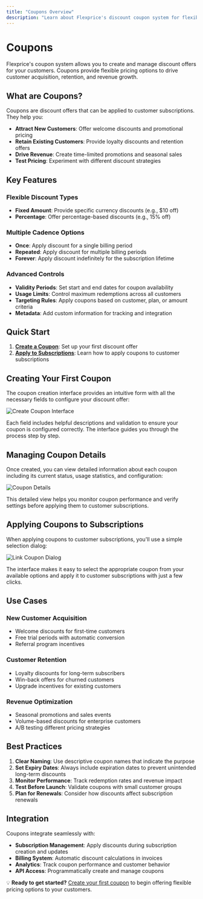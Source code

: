 ```yaml
---
title: "Coupons Overview"
description: "Learn about Flexprice's discount coupon system for flexible pricing and promotional strategies."
---
```


# Coupons

Flexprice's coupon system allows you to create and manage discount offers for your customers. Coupons provide flexible pricing options to drive customer acquisition, retention, and revenue growth.

## What are Coupons?

Coupons are discount offers that can be applied to customer subscriptions. They help you:

- **Attract New Customers**: Offer welcome discounts and promotional pricing
- **Retain Existing Customers**: Provide loyalty discounts and retention offers
- **Drive Revenue**: Create time-limited promotions and seasonal sales
- **Test Pricing**: Experiment with different discount strategies

## Key Features

### Flexible Discount Types

- **Fixed Amount**: Provide specific currency discounts (e.g., $10 off)
- **Percentage**: Offer percentage-based discounts (e.g., 15% off)

### Multiple Cadence Options

- **Once**: Apply discount for a single billing period
- **Repeated**: Apply discount for multiple billing periods
- **Forever**: Apply discount indefinitely for the subscription lifetime

### Advanced Controls

- **Validity Periods**: Set start and end dates for coupon availability
- **Usage Limits**: Control maximum redemptions across all customers
- **Targeting Rules**: Apply coupons based on customer, plan, or amount criteria
- **Metadata**: Add custom information for tracking and integration

## Quick Start

1. **[Create a Coupon](/docs/Product%20catalogue/Coupons/Create%20a%20Coupon)**: Set up your first discount offer
2. **[Apply to Subscriptions](/docs/Product%20catalogue/Coupons/Apply%20Discount%20on%20Subscription)**: Learn how to apply coupons to customer subscriptions

## Creating Your First Coupon

The coupon creation interface provides an intuitive form with all the necessary fields to configure your discount offer:

![Create Coupon Interface](/public/images/docs/Product%20catalogue/Coupons/create_coupon_drawer.png)

Each field includes helpful descriptions and validation to ensure your coupon is configured correctly. The interface guides you through the process step by step.

## Managing Coupon Details

Once created, you can view detailed information about each coupon including its current status, usage statistics, and configuration:

![Coupon Details](/public/images/docs/Product%20catalogue/Coupons/coupon_details.png)

This detailed view helps you monitor coupon performance and verify settings before applying them to customer subscriptions.

## Applying Coupons to Subscriptions

When applying coupons to customer subscriptions, you'll use a simple selection dialog:

![Link Coupon Dialog](/public/images/docs/Product%20catalogue/Coupons/link_coupon_dialog.png)

The interface makes it easy to select the appropriate coupon from your available options and apply it to customer subscriptions with just a few clicks.

## Use Cases

### New Customer Acquisition

- Welcome discounts for first-time customers
- Free trial periods with automatic conversion
- Referral program incentives

### Customer Retention

- Loyalty discounts for long-term subscribers
- Win-back offers for churned customers
- Upgrade incentives for existing customers

### Revenue Optimization

- Seasonal promotions and sales events
- Volume-based discounts for enterprise customers
- A/B testing different pricing strategies

## Best Practices

1. **Clear Naming**: Use descriptive coupon names that indicate the purpose
2. **Set Expiry Dates**: Always include expiration dates to prevent unintended long-term discounts
3. **Monitor Performance**: Track redemption rates and revenue impact
4. **Test Before Launch**: Validate coupons with small customer groups
5. **Plan for Renewals**: Consider how discounts affect subscription renewals

## Integration

Coupons integrate seamlessly with:

- **Subscription Management**: Apply discounts during subscription creation and updates
- **Billing System**: Automatic discount calculations in invoices
- **Analytics**: Track coupon performance and customer behavior
- **API Access**: Programmatically create and manage coupons

💡 **Ready to get started?** [Create your first coupon](/docs/Product%20catalogue/Coupons/Create%20a%20Coupon) to begin offering flexible pricing options to your customers.
